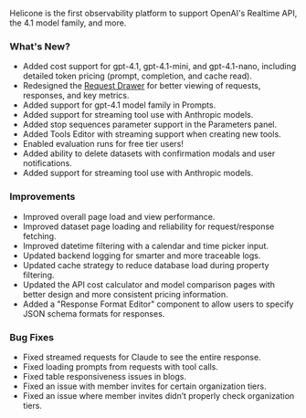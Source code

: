 Helicone is the first observability platform to support OpenAI's Realtime API, the 4.1 model family, and more.

### What's New? 
- Added cost support for gpt-4.1, gpt-4.1-mini, and gpt-4.1-nano, including detailed token pricing (prompt, completion, and cache read).
- Redesigned the [Request Drawer](http://helicone.ai/requests) for better viewing of requests, responses, and key metrics.
- Added support for gpt-4.1 model family in Prompts.
- Added support for streaming tool use with Anthropic models.
- Added stop sequences parameter support in the Parameters panel.
- Added Tools Editor with streaming support when creating new tools.
- Enabled evaluation runs for free tier users!
- Added ability to delete datasets with confirmation modals and user notifications.
- Added support for streaming tool use with Anthropic models.

### Improvements
- Improved overall page load and view performance.
- Improved dataset page loading and reliability for request/response fetching.
- Improved datetime filtering with a calendar and time picker input.
- Updated backend logging for smarter and more traceable logs.
- Updated cache strategy to reduce database load during property filtering.
- Updated the API cost calculator and model comparison pages with better design and more consistent pricing information.
- Added a "Response Format Editor" component to allow users to specify JSON schema formats for responses.

### Bug Fixes 
- Fixed streamed requests for Claude to see the entire response.
- Fixed loading prompts from requests with tool calls.
- Fixed table responsiveness issues in blogs.
- Fixed an issue with member invites for certain organization tiers.
- Fixed an issue where member invites didn’t properly check organization tiers.

